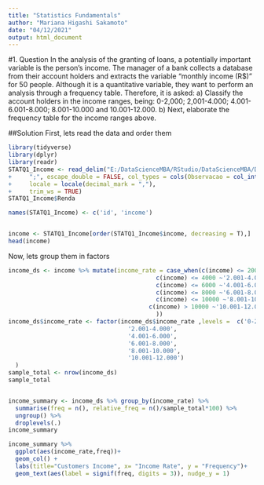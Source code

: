 ```yaml
---
title: "Statistics Fundamentals"
author: "Mariana Higashi Sakamoto"
date: "04/12/2021"
output: html_document
---
```


#1. Question
In the analysis of the granting of loans, a potentially important variable is the person's
income. The manager of a bank collects a database from their account holders and
extracts the variable “monthly income (R$)” for 50 people. Although it is a quantitative
variable, they want to perform an analysis through a frequency table. Therefore, it is
asked:
  a) Classify the account holders in the income ranges, being: 0-2,000; 2,001-4.000;
4.001- 6.001-8.000; 8.001-10.000 and 10.001-12.000.
  b) Next, elaborate the frequency table for the income ranges above.
  
##Solution
First, lets read the data and order them
```r
library(tidyverse)
library(dplyr)
library(readr)
STATQ1_Income <- read_delim("E:/DataScienceMBA/RStudio/DataScienceMBA/DataSource/STATQ1_Income.csv", 
+     ";", escape_double = FALSE, col_types = cols(Observacao = col_integer()), 
+     locale = locale(decimal_mark = ","), 
+     trim_ws = TRUE)
STATQ1_Income$Renda

names(STATQ1_Income) <- c('id', 'income')


income <- STATQ1_Income[order(STATQ1_Income$income, decreasing = T),]
head(income)

```
Now, lets group them in factors

```r
income_ds <- income %>% mutate(income_rate = case_when(c(income) <= 2000 ~'0-2.000',
                                          c(income) <= 4000 ~'2.001-4.000',
                                          c(income) <= 6000 ~'4.001-6.000',
                                          c(income) <= 8000 ~'6.001-8.000',
                                          c(income) <= 10000 ~'8.001-10.000',
                                        c(income) > 10000 ~'10.001-12.000'
                                          ))
income_ds$income_rate <- factor(income_ds$income_rate ,levels =  c('0-2.000',
                                  '2.001-4.000',
                                  '4.001-6.000',
                                  '6.001-8.000',
                                  '8.001-10.000',
                                  '10.001-12.000')
  )
sample_total <- nrow(income_ds)
sample_total


income_summary <- income_ds %>% group_by(income_rate) %>% 
  summarise(freq = n(), relative_freq = n()/sample_total*100) %>%
  ungroup() %>% 
  droplevels(.)
income_summary
```


```r

income_summary %>% 
  ggplot(aes(income_rate,freq))+
  geom_col() +
  labs(title="Customers Income", x= "Income Rate", y = "Frequency")+
  geom_text(aes(label = signif(freq, digits = 3)), nudge_y = 1)

```

